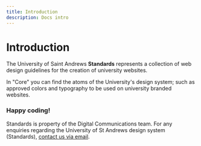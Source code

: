 ```yaml
---
title: Introduction
description: Docs intro
---
```


# Introduction

The University of Saint Andrews **Standards** represents a collection of web design guidelines for the creation of university websites.

In "Core" you can find the atoms of the University's design system; such as approved colors and typography to be used on university branded websites.

### Happy coding!



Standards is property of the Digital Communications team.
For any enquiries regarding the University of St Andrews design system (Standards), [contact us via email](mailto:digitalcommunications@st-andrews.ac.uk).

